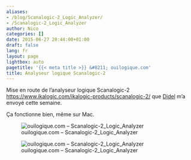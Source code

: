 ```yaml
---
aliases:
- /blog/Scanalogic-2_Logic_Analyzer/
- /Scanalogic-2_Logic_Analyzer
author: Nico
categories: []
date: 2015-06-27 20:44:00+01:00
draft: false
lang: fr
layout: page
lightbox: auto
pagetitle: '{{< meta title >}} &#8211; ouilogique.com'
title: Analyseur logique Scanalogic-2
---
```


Mise en route de l’analyseur logique Scanalogic-2
<https://www.ikalogic.com/ikalogic-products/scanalogic-2/>{rel="nofollow"}
que [Didel](https://www.didel.com/) m’a envoyé cette semaine.

Ça fonctionne bien, même sur Mac.

![ouilogique.com – Scanalogic-2_Logic_Analyzer][img_1]

[img_1]: ./images/Scanalogic-2_Logic_Analyzer_001.jpg

![ouilogique.com – Scanalogic-2_Logic_Analyzer][img_2]

[img_2]: ./images/Scanalogic-2_Logic_Analyzer_002.jpg
